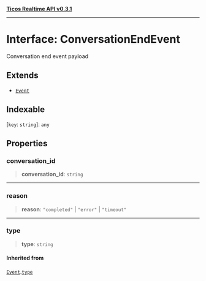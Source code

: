 [**Ticos Realtime API v0.3.1**](../index.mdx)

***

# Interface: ConversationEndEvent

Conversation end event payload

## Extends

- [`Event`](Event.mdx)

## Indexable

\[`key`: `string`\]: `any`

## Properties

### conversation\_id

> **conversation\_id**: `string`

***

### reason

> **reason**: `"completed"` \| `"error"` \| `"timeout"`

***

### type

> **type**: `string`

#### Inherited from

[`Event`](Event.mdx).[`type`](Event.mdx#type)
